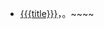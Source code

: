 * [[{{{title}}}]]，{{Findsources|{{{title}}}}}。~~<includeonly></includeonly>~~<noinclude>
{{doc}}</noinclude>